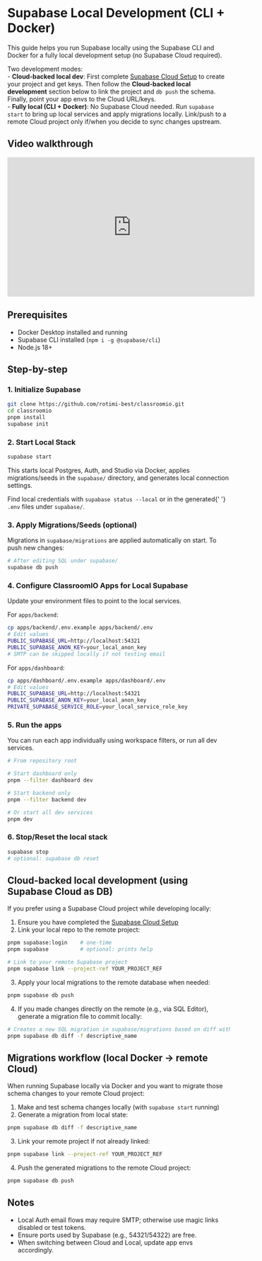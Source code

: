 
# Supabase Local Development (CLI + Docker)

This guide helps you run Supabase locally using the Supabase CLI and Docker for a fully local development setup (no Supabase Cloud required).

<Callout type="info">
  Two development modes:
  <br />- <strong>Cloud‑backed local dev</strong>: First complete
  <a href="/contributor-guides/supabase-cloud">Supabase Cloud Setup</a> to create your project and
  get keys. Then follow the <strong>Cloud‑backed local development</strong> section below to link
  the project and <code>db push</code> the schema. Finally, point your app envs to the Cloud
  URL/keys.
  <br />- <strong>Fully local (CLI + Docker)</strong>: No Supabase Cloud needed. Run
  <code>supabase start</code> to bring up local services and apply migrations locally. Link/push to
  a remote Cloud project only if/when you decide to sync changes upstream.
</Callout>

## Video walkthrough

<iframe
  width="560"
  height="315"
  src="https://www.youtube.com/embed/dAZAZ0oiky0?si=1h-KtppNqJ3U4BTe"
  title="YouTube video player"
  frameborder="0"
  allow="accelerometer; autoplay; clipboard-write; encrypted-media; gyroscope; picture-in-picture; web-share"
  className="nx-my-4 nx-rounded-md"
  allowfullscreen
></iframe>

## Prerequisites

- Docker Desktop installed and running
- Supabase CLI installed (`npm i -g @supabase/cli`)
- Node.js 18+

## Step-by-step

<Steps>

### 1. Initialize Supabase

```bash
git clone https://github.com/rotimi-best/classroomio.git
cd classroomio
pnpm install
supabase init
```

### 2. Start Local Stack

```bash
supabase start
```

This starts local Postgres, Auth, and Studio via Docker, applies migrations/seeds in the `supabase/` directory, and generates local connection settings.

<Callout type="info">
  Find local credentials with <code>supabase status --local</code> or in the generated{' '}
  <code>.env</code> files under <code>supabase/</code>.
</Callout>

### 3. Apply Migrations/Seeds (optional)

Migrations in `supabase/migrations` are applied automatically on start. To push new changes:

```bash
# After editing SQL under supabase/
supabase db push
```

### 4. Configure ClassroomIO Apps for Local Supabase

Update your environment files to point to the local services.

For `apps/backend`:

```bash
cp apps/backend/.env.example apps/backend/.env
# Edit values
PUBLIC_SUPABASE_URL=http://localhost:54321
PUBLIC_SUPABASE_ANON_KEY=your_local_anon_key
# SMTP can be skipped locally if not testing email
```

For `apps/dashboard`:

```bash
cp apps/dashboard/.env.example apps/dashboard/.env
# Edit values
PUBLIC_SUPABASE_URL=http://localhost:54321
PUBLIC_SUPABASE_ANON_KEY=your_local_anon_key
PRIVATE_SUPABASE_SERVICE_ROLE=your_local_service_role_key
```

### 5. Run the apps

You can run each app individually using workspace filters, or run all dev services.

```bash
# From repository root

# Start dashboard only
pnpm --filter dashboard dev

# Start backend only
pnpm --filter backend dev

# Or start all dev services
pnpm dev
```

### 6. Stop/Reset the local stack

```bash
supabase stop
# optional: supabase db reset
```

</Steps>

## Cloud-backed local development (using Supabase Cloud as DB)

If you prefer using a Supabase Cloud project while developing locally:

1. Ensure you have completed the <a href="/contributor-guides/supabase-cloud">Supabase Cloud Setup</a>
2. Link your local repo to the remote project:

```bash
pnpm supabase:login    # one-time
pnpm supabase          # optional: prints help

# Link to your remote Supabase project
pnpm supabase link --project-ref YOUR_PROJECT_REF
```

3. Apply your local migrations to the remote database when needed:

```bash
pnpm supabase db push
```

4. If you made changes directly on the remote (e.g., via SQL Editor), generate a migration file to commit locally:

```bash
# Creates a new SQL migration in supabase/migrations based on diff with linked remote
pnpm supabase db diff -f descriptive_name
```

## Migrations workflow (local Docker → remote Cloud)

When running Supabase locally via Docker and you want to migrate those schema changes to your remote Cloud project:

1. Make and test schema changes locally (with `supabase start` running)
2. Generate a migration from local state:

```bash
pnpm supabase db diff -f descriptive_name
```

3. Link your remote project if not already linked:

```bash
pnpm supabase link --project-ref YOUR_PROJECT_REF
```

4. Push the generated migrations to the remote Cloud project:

```bash
pnpm supabase db push
```

## Notes

- Local Auth email flows may require SMTP; otherwise use magic links disabled or test tokens.
- Ensure ports used by Supabase (e.g., 54321/54322) are free.
- When switching between Cloud and Local, update app envs accordingly.
